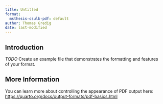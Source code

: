 ```yaml
---
title: Untitled
format:
  msthesis-csulb-pdf: default
author: Thomas Gredig
date: last-modified
---
```


## Introduction

*TODO* Create an example file that demonstrates the formatting and features of your format.

## More Information

You can learn more about controlling the appearance of PDF output here: <https://quarto.org/docs/output-formats/pdf-basics.html>

